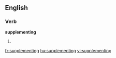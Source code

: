 ==English==

===Verb===
'''supplementing'''

# {{present participle of|[[supplement]]}}

[[fr:supplementing]]
[[hu:supplementing]]
[[vi:supplementing]]